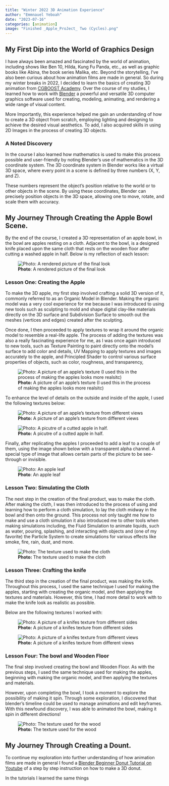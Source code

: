```yaml
---
title: "Winter 2022 3D Animation Experience"
author: "Emmnauel Yeboah"
date: "2023-07-16"
categories: [animation]
image: "Finished _Apple_ProJect_ Two (Cycles).png"
---
```



## My First Dip into the World of Graphics Design

I have always been amazed and fascinated by the world of animation, including shows like Ben 10, Hilda, Kung Fu Panda, etc., as well as graphic books like Abina, the book series Malika, etc. Beyond the storytelling, I've also been curious about how animation films are made in general. So during my winter breaks in 2022, I decided to learn the basics of creating 3D animation from [CGBOOST Academy](https://academy.cgboost.com/courses). Over the course of my studies, I learned how to work with [Blender](https://www.blender.org/about/) a powerful and versatile 3D computer graphics software used for creating, modeling, animating, and rendering a wide range of visual content.

More Importantly, this experience helped me gain an understanding of how to create a 3D object from scratch, employing lighting and designing to achieve the desired visual aesthetics. To add, I also acquired skills in using 2D Images in the process of creating 3D objects.


### A Noted Discovery
In the course I also learned how mathematics is used to make this process possible and user-friendly by noting Blender's use of mathematics in the 3D coordinate system. The 3D coordinate system in Blender works like a virtual 3D space, where every point in a scene is defined by three numbers (X, Y, and Z). 

These numbers represent the object's position relative to the world or to other objects in the scene. By using these coordinates, Blender can precisely position objects in the 3D space, allowing one to move, rotate, and scale them with accuracy. 

## My Journey Through Creating the Apple Bowl Scene. 
By the end of the course, I created a 3D representation of an apple bowl, in the bowl are apples resting on a cloth. Adjacent to the bowl, is a designed knife placed upon the same cloth that rests on the wooden floor after cutting a washed apple in half. Below is my reflection of each lesson: 

![**Photo**: A rendered picture of the final look](images/Finished _Apple_ProJect_ One.png) 



### Lesson One: Creating the Apple

To make the 3D apple, my first step involved crafting a solid 3D version of it, commonly referred to as an Organic Model in Blender. Making the organic model was a very cool experience for me because I was introduced to using new tools such as sculpting to mold and shape digital clay-like materials directly on the 3D surface and Subdivision Surface to smooth out the meshes (vertices and edges) created after the sculpting. 

Once done, I then proceeded to apply textures to wrap it around the organic model to resemble a real-life apple. The process of adding the textures was also a really fascinating experience for me, as I was once again introduced to new tools, such as Texture Painting to paint directly onto the model's surface to add color and details, UV Mapping to apply textures and images accurately to the apple, and Principled Shader to control various surface properties of objects, such as color, roughness, and transparency,


![**Photo:** A picture of an apple's texture (I used this in the process of making the apples looks more realsitc)](images/apple_paint.png)

To enhance the level of details on the outside and inside of the apple, I used the following textures below:

![**Photo:** A picture of an apple's texture from different views](images/apple.png) 


![**Photo:** A picutre of a cutted apple in half.](images/apple_cut.png)

Finally, after replicating the apples I proceeded to add a leaf to a couple of them, using the image shown below with a transparent alpha channel. A special type of image that allows certain parts of the picture to be see-through or invisible.

![**Photo**: An apple leaf](images/leaf.png)


### Lesson Two: Simulating the Cloth

The next step in the creation of the final product, was to make the cloth. After making the cloth, I was then introduced to the process of using and learning how to perform a cloth simulation, to lay the cloth midway in the bowl and then onto the ground. This process not only taught me how to make and use a cloth simulation it also introduced me to other tools when making simulations including, the Fluid Simulation to animate liquids, such as water, pouring, splashing, and interacting with objects and (one of my favorite) the Particle System to create simulations for various effects like smoke, fire, rain, dust, and more. 

![**Photo:** The texture used to make the cloth](images/fabric.jpg)



### Lesson Three: Crafting the knife

The third step in the creation of the final product, was making the knife. Throughout this process, I used the same technique I used for making the apples, starting with creating the organic model, and then applying the textures and materials. However, this time, I had more detail to work with to make the knife look as realistic as possible.

Below are the following textures I worked with:

![**Photo:** A picture of a knifes texture from different sides](images/knife_paint.png)

![**Photo:** A picture of a knifes texture from different views](images/knife.jpg)

### Lesson Four:  The bowl and Wooden Floor

The final step involved creating the bowl and Wooden Floor. As with the previous steps, I used the same technique used for making the apples, beginning with making the organic model, and then applying the textures and materials. 

However, upon completing the bowl, I took a moment to explore the possibility of making it spin. Through some exploration, I discovered that blender's timeline could be used to manage animations and edit keyframes. With this newfound discovery, I was able to animated the bowl, making it spin in different directions!



![**Photo:** The texture used for the wood](images/wood.png)



## My Journey Through Creating a Dount. 
To continue my exploration into further understanding of how animation films are made in general I found a [Blender Beginner Donut Tutorial on Youtube](https://www.youtube.com/watch?v=nIoXOplUvAw&list=PLjEaoINr3zgFX8ZsChQVQsuDSjEqdWMAD) of a step by step instruction on how to make a 3D donut. 

In the tutorials I learned the same things 


